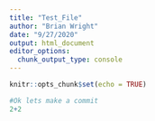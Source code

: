 ```yaml
---
title: "Test_File"
author: "Brian Wright"
date: "9/27/2020"
output: html_document
editor_options: 
  chunk_output_type: console
---
```


```r
knitr::opts_chunk$set(echo = TRUE)
```

```r
#Ok lets make a commit
2+2
```


